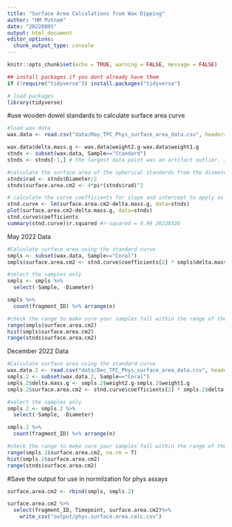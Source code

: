 ```yaml
---
title: "Surface Area Calculations from Wax Dipping"
author: "HM Putnam"
date: "20220805"
output: html_document
editor_options: 
  chunk_output_type: console
---
```


```r
knitr::opts_chunk$set(echo = TRUE, warning = FALSE, message = FALSE)

## install packages if you dont already have them
if (!require("tidyverse")) install.packages("tidyverse")

# load packages
library(tidyverse)
```

#use wooden dowel standards to calculate surface area curve 
```r

#load wax data
wax.data <- read.csv("data/May_TPC_Phys_surface_area_data.csv", header=TRUE)

wax.data$delta.mass.g <- wax.data$weight2.g-wax.data$weight1.g
stnds <- subset(wax.data, Sample=="Standard")
stnds <- stnds[-1,] # the largest data point was an artifact outlier. It was removed, as it had bubbles of air escape the wooden sphere, leaving gaps in the wax

#calculate the surface area of the spherical standards from the diameter
stnds$rad <- stnds$Diameter/2
stnds$surface.area.cm2 <- 4*pi*(stnds$rad)^2

# calculate the curve coefficients for slope and intercept to apply as the standard
stnd.curve <- lm(surface.area.cm2~delta.mass.g, data=stnds)
plot(surface.area.cm2~delta.mass.g, data=stnds)
stnd.curve$coefficients
summary(stnd.curve)$r.squared #r-squared = 0.99 20220326


```

May 2022 Data
```r
#Calculate surface area using the standard curve
smpls <- subset(wax.data, Sample=="Coral")
smpls$surface.area.cm2 <- stnd.curve$coefficients[2] * smpls$delta.mass.g + stnd.curve$coefficients[1]

#select the samples only
smpls <- smpls %>%
  select(-Sample, -Diameter)

smpls %>%
  count(fragment_ID) %>% arrange(n)

#check the range to make sure your samples fall within the range of the standards
range(smpls$surface.area.cm2)
hist(smpls$surface.area.cm2)
range(stnds$surface.area.cm2)

```

December 2022 Data
```r
#Calculate surface area using the standard curve
wax.data.2 <- read.csv("data/Dec_TPC_Phys_surface_area_data.csv", header=TRUE)
smpls.2 <- subset(wax.data.2, Sample=="Coral")
smpls.2$delta.mass.g <- smpls.2$weight2.g-smpls.2$weight1.g
smpls.2$surface.area.cm2 <- stnd.curve$coefficients[2] * smpls.2$delta.mass.g + stnd.curve$coefficients[1]

#select the samples only
smpls.2 <- smpls.2 %>%
  select(-Sample, -Diameter)

smpls.2 %>%
  count(fragment_ID) %>% arrange(n)

#check the range to make sure your samples fall within the range of the standards
range(smpls.2$surface.area.cm2, na.rm = T)
hist(smpls.2$surface.area.cm2)
range(stnds$surface.area.cm2)

```


#Save the output for use in normilzation for phys assays
```r

surface.area.cm2 <- rbind(smpls, smpls.2)

surface.area.cm2 %>%
  select(fragment_ID, Timepoint, surface.area.cm2)%>%
    write_csv("output/phys.surface.area.calc.csv")
```

